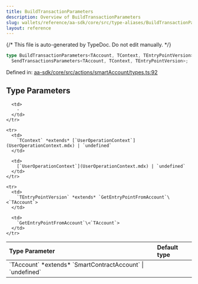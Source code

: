 ```yaml
---
title: BuildTransactionParameters
description: Overview of BuildTransactionParameters
slug: wallets/reference/aa-sdk/core/src/type-aliases/BuildTransactionParameters
layout: reference
---
```


{/* This file is auto-generated by TypeDoc. Do not edit manually. */}

```ts
type BuildTransactionParameters<TAccount, TContext, TEntryPointVersion> =
  SendTransactionsParameters<TAccount, TContext, TEntryPointVersion>;
```

Defined in: [aa-sdk/core/src/actions/smartAccount/types.ts:92](https://github.com/alchemyplatform/aa-sdk/blob/9f926c402d1661309abbf8eae8431e52e8c5e53f/aa-sdk/core/src/actions/smartAccount/types.ts#L92)

## Type Parameters

<table>
  <thead>
    <tr>
      <th align="left">Type Parameter</th>
      <th align="left">Default type</th>
    </tr>
  </thead>

  <tbody>
    <tr>
      <td>
        `TAccount` *extends* `SmartContractAccount` | `undefined`
      </td>

      <td>
        ‐
      </td>
    </tr>

    <tr>
      <td>
        `TContext` *extends* [`UserOperationContext`](UserOperationContext.mdx) | `undefined`
      </td>

      <td>
        [`UserOperationContext`](UserOperationContext.mdx) | `undefined`
      </td>
    </tr>

    <tr>
      <td>
        `TEntryPointVersion` *extends* `GetEntryPointFromAccount`\<`TAccount`>
      </td>

      <td>
        `GetEntryPointFromAccount`\<`TAccount`>
      </td>
    </tr>

  </tbody>
</table>
